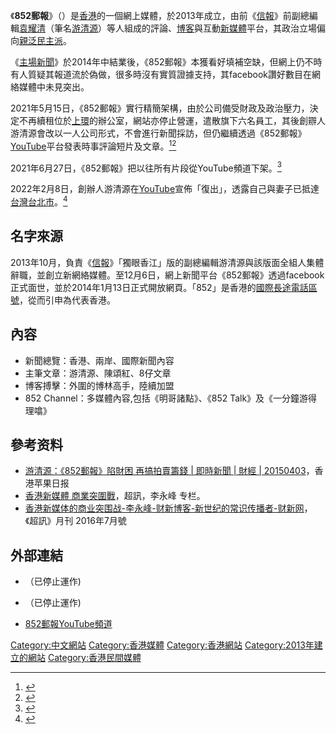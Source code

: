 {{多個問題|
{{Refimprove|time=2019-06-20T21:32:40+00:00}}
{{review|time=2019-05-02T08:34:29+00:00}}
}}
{{Infobox newspaper
| name = 852 郵報 Post 852
| logo = 852 post logo.png
| logo_size = 
| website              = {{URL|https://www.post852.com/|}}
| slogan               =    <!---->
| commercial           =    <!---->
| type                 =    <!---->
| registration         =    <!---->
| language             = [[繁體中文|繁體中文]]
| political            = [[泛民主派|泛民主派]]
| num_users            =    <!---->
| content_license      =    <!---->
| programming language =    <!---->
| owner                = 袁耀清
| editor               = 
|foundation            = {{Start date and age|2014|01|13|df=yes}} 
|ceased publication    = <!--{{death date|2021|06|27|df=yes}}-->
| revenue              =    <!---->
| alexa                = 
| ip                   =   
}}

《'''852郵報'''》（{{lang|en|Post 852}}）是[[香港|香港]]的一個網上媒體，於2013年成立，由前《[[信報|信報]]》前副總編輯[[袁耀清|袁耀清]]（筆名[[游清源|游清源]]）等人組成的評論、[[博客|博客]]與互動[[新媒體|新媒體]]平台，其政治立場偏向[[泛民主派|親泛民主派]]。

《[[主場新聞|主場新聞]]》於2014年中結業後，《852郵報》本獲看好填補空缺，但網上仍不時有人質疑其報道流於偽做，很多時沒有實質證據支持，其facebook讚好數目在網絡媒體中未見突出。

2021年5月15日，《852郵報》實行精簡架構，由於公司備受財政及政治壓力，決定不再續租位於[[上環|上環]]的辦公室，網站亦停止營運，遣散旗下六名員工，其後創辧人游清源會改以一人公司形式，不會進行新聞採訪，但仍繼續透過《852郵報》[[YouTube|YouTube]]平台發表時事評論短片及文章。<ref>{{Cite web |url=https://www.bastillepost.com/hongkong/article/8458055-%E7%B6%B2%E5%AA%92-%E3%80%8A852%E9%83%B5%E5%A0%B1%E3%80%8B%E5%AE%A3%E5%B8%83%E6%9A%AB%E5%81%9C%E7%87%9F%E9%81%8B-%E9%81%A3%E6%95%A36%E5%90%8D%E5%93%A1%E5%B7%A5 |title=網媒 《852郵報》明日起暫停營運 遣散6名員工 |access-date=2021-05-16 |archive-date=2021-05-16 |archive-url=https://web.archive.org/web/20210516152537/https://www.bastillepost.com/hongkong/article/8458055-%E7%B6%B2%E5%AA%92-%E3%80%8A852%E9%83%B5%E5%A0%B1%E3%80%8B%E5%AE%A3%E5%B8%83%E6%9A%AB%E5%81%9C%E7%87%9F%E9%81%8B-%E9%81%A3%E6%95%A36%E5%90%8D%E5%93%A1%E5%B7%A5 |dead-url=no }}</ref><ref>{{Cite web |url=https://www.thestandnews.com/politics/ab%E7%B6%B2%E5%AA%92-852%E9%83%B5%E5%A0%B1-%E5%AE%A3%E5%B8%83-%E6%9A%AB%E5%88%A5-%E9%81%A3%E6%95%A3%E5%85%AD%E5%93%A1%E5%B7%A5-%E5%89%B5%E8%BE%A6%E4%BA%BA%E6%B8%B8%E6%B8%85%E6%BA%90-%E6%93%AC%E7%AB%8B%E5%81%87%E6%96%B0%E8%81%9E%E6%B3%95%E6%98%AF%E5%B0%8E%E7%81%AB%E7%B7%9A/ |title=網媒《852郵報》宣布「暫別」　遣散六員工　創辦人游清源：擬立假新聞法是導火線 |access-date=2021-05-16 |archive-date=2021-05-22 |archive-url=https://web.archive.org/web/20210522144522/https://www.thestandnews.com/politics/ab%E7%B6%B2%E5%AA%92-852%E9%83%B5%E5%A0%B1-%E5%AE%A3%E5%B8%83-%E6%9A%AB%E5%88%A5-%E9%81%A3%E6%95%A3%E5%85%AD%E5%93%A1%E5%B7%A5-%E5%89%B5%E8%BE%A6%E4%BA%BA%E6%B8%B8%E6%B8%85%E6%BA%90-%E6%93%AC%E7%AB%8B%E5%81%87%E6%96%B0%E8%81%9E%E6%B3%95%E6%98%AF%E5%B0%8E%E7%81%AB%E7%B7%9A/ |dead-url=no }}</ref>

2021年6月27日，《852郵報》把以往所有片段從YouTube頻道下架。<ref>{{Cite web |url=https://www.hk01.com/政情/643681/國安法-852郵報-所有片段下架-游清源-政治氣候急轉直下 |title=國安法｜《852郵報》所有片段下架 游清源：政治氣候急轉直下 |work= |publisher=香港01 |date=2021-06-28 |access-date=2021-07-10 |archive-date=2021-07-11 |archive-url=https://web.archive.org/web/20210711191124/https://www.hk01.com/%E6%94%BF%E6%83%85/643681/%E5%9C%8B%E5%AE%89%E6%B3%95-852%E9%83%B5%E5%A0%B1-%E6%89%80%E6%9C%89%E7%89%87%E6%AE%B5%E4%B8%8B%E6%9E%B6-%E6%B8%B8%E6%B8%85%E6%BA%90-%E6%94%BF%E6%B2%BB%E6%B0%A3%E5%80%99%E6%80%A5%E8%BD%89%E7%9B%B4%E4%B8%8B |dead-url=no }}</ref>

2022年2月8日，創辦人游清源在[[YouTube|YouTube]]宣佈「復出」，透露自己與妻子已抵達[[台灣|台灣]][[台北市|台北市]]。<ref>{{Cite web |url=https://www.youtube.com/watch?v=ZUS3p_cyOSw |title=游清源復出感言（2022年2月8日） |access-date=2022年2月13日 |archive-date=2022年2月13日 |archive-url=https://web.archive.org/web/20220213093323/https://www.youtube.com/watch?v=ZUS3p_cyOSw |dead-url=no }}</ref>

==名字來源==
2013年10月，負責《[[信報|信報]]》「獨眼香江」版的副總編輯游清源與該版面全組人集體辭職，並創立新網絡媒體。至12月6日，網上新聞平台《852郵報》透過facebook正式面世，並於2014年1月13日正式開放網頁。「852」是香港的[[国际电话区号列表|國際長途電話區號]]，從而引申為代表香港。

==內容==
*新聞總覽：香港、兩岸、國際新聞內容
*主筆文章：游清源、陳頌紅、8仔文章
*博客搏擊：外圍的博林高手，陸續加盟
*852 Channel：多媒體內容,包括《明哥諸點》、《852 Talk》及《一分鐘游得理噏》

==參考资料==
{{reflist|30em}}
*[https://web.archive.org/web/20150404091117/http://hk.apple.nextmedia.com/realtime/finance/20150403/53600005 游清源：《852郵報》陷財困 再搞拍賣籌錢 | 即時新聞 | 財經 | 20150403]，香港苹果日报
*[http://www.supermedia.hk/1883/%E9%A6%99%E6%B8%AF%E6%96%B0%E5%AA%92%E9%AB%94-%E5%95%86%E6%A5%AD%E7%AA%81%E5%9C%8D%E6%88%B0/ 香港新媒體 商業突圍戰]{{Wayback|url=http://www.supermedia.hk/1883/%E9%A6%99%E6%B8%AF%E6%96%B0%E5%AA%92%E9%AB%94-%E5%95%86%E6%A5%AD%E7%AA%81%E5%9C%8D%E6%88%B0/ |date=20190620223309 }}{{zh-hk}}，超訊，李永峰 专栏。
*[http://liyongfeng.blog.caixin.com/archives/149461 香港新媒体的商业突围战-李永峰-财新博客-新世纪的常识传播者-财新网]{{Wayback|url=http://liyongfeng.blog.caixin.com/archives/149461 |date=20190620213250 }}{{zh-cn}}，《超訊》月刊 2016年7月號

==外部連結==
*{{官方網站|http://www.post852.com/}}（已停止運作)
*{{Facebook|post852}}（已停止運作)
*[https://www.youtube.com/c/Post852/ 852郵報YouTube頻道] {{Wayback|url=https://www.youtube.com/c/Post852/ |date=20210710115253 }}

[[Category:中文網站|Category:中文網站]]
[[Category:香港媒體|Category:香港媒體]]
[[Category:香港網站|Category:香港網站]]
[[Category:2013年建立的網站|Category:2013年建立的網站]]
[[Category:香港民間媒體|Category:香港民間媒體]]